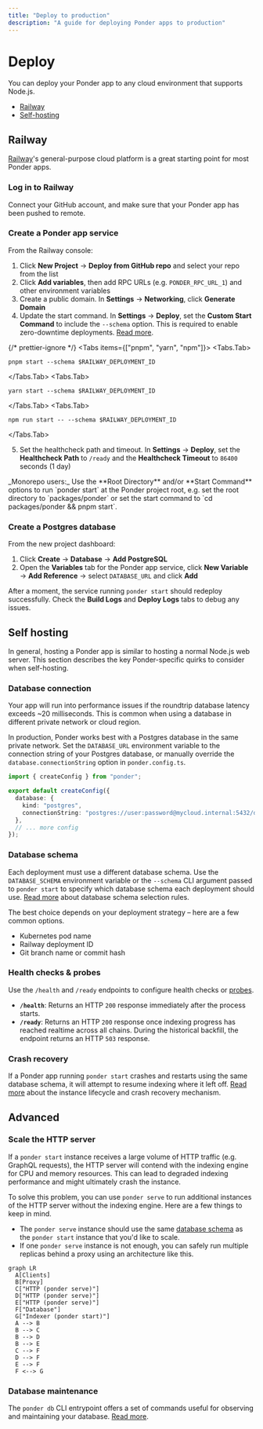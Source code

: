 ```yaml
---
title: "Deploy to production"
description: "A guide for deploying Ponder apps to production"
---
```



# Deploy

You can deploy your Ponder app to any cloud environment that supports Node.js.

- [Railway](#railway)
- [Self-hosting](#self-hosting)

## Railway

[Railway](https://railway.app)'s general-purpose cloud platform is a great starting point for most Ponder apps.

<Steps>

### Log in to Railway

Connect your GitHub account, and make sure that your Ponder app has been pushed to remote.

### Create a Ponder app service

From the Railway console:

1. Click **New Project** → **Deploy from GitHub repo** and select your repo from the list
2. Click **Add variables**, then add RPC URLs (e.g. `PONDER_RPC_URL_1`) and other environment variables
3. Create a public domain. In **Settings** → **Networking**, click **Generate Domain**
4. Update the start command. In **Settings** → **Deploy**, set the **Custom Start Command** to include the `--schema` option. This is required to enable zero-downtime deployments. [Read more](/docs/getting-started/database#database-schema).

{/* prettier-ignore */}
<Tabs items={["pnpm", "yarn", "npm"]}>
  <Tabs.Tab>
```text filename="Start command"
pnpm start --schema $RAILWAY_DEPLOYMENT_ID
```
</Tabs.Tab>
  <Tabs.Tab>
```text filename="Start command"
yarn start --schema $RAILWAY_DEPLOYMENT_ID
```
</Tabs.Tab>
  <Tabs.Tab>
```text filename="Start command"
npm run start -- --schema $RAILWAY_DEPLOYMENT_ID
```
</Tabs.Tab>
</Tabs>

5. Set the healthcheck path and timeout. In **Settings** → **Deploy**, set the **Healthcheck Path** to `/ready` and the **Healthcheck Timeout** to `86400` seconds (1 day)

<Callout type="info">
  _Monorepo users:_ Use the **Root Directory** and/or **Start Command** options
  to run `ponder start` at the Ponder project root, e.g. set the root directory
  to `packages/ponder` or set the start command to `cd packages/ponder && pnpm
  start`.
</Callout>

### Create a Postgres database

From the new project dashboard:

1. Click **Create** → **Database** → **Add PostgreSQL**
2. Open the **Variables** tab for the Ponder app service, click **New Variable** → **Add Reference** → select `DATABASE_URL` and click **Add**

</Steps>

After a moment, the service running `ponder start` should redeploy successfully. Check the **Build Logs** and **Deploy Logs** tabs to debug any issues.

## Self hosting

In general, hosting a Ponder app is similar to hosting a normal Node.js web server. This section describes the key Ponder-specific quirks to consider when self-hosting.

### Database connection

<Callout type="info">
  Your app will run into performance issues if the roundtrip database latency
  exceeds ~20 milliseconds. This is common when using a database in different
  private network or cloud region.
</Callout>

In production, Ponder works best with a Postgres database in the same private network. Set the `DATABASE_URL` environment variable to the connection string of your Postgres database, or manually override the `database.connectionString` option in `ponder.config.ts`.

```ts filename="ponder.config.ts" {6}
import { createConfig } from "ponder";

export default createConfig({
  database: {
    kind: "postgres",
    connectionString: "postgres://user:password@mycloud.internal:5432/database",
  },
  // ... more config
});
```

### Database schema

Each deployment must use a different database schema. Use the `DATABASE_SCHEMA` environment variable or the `--schema` CLI argument passed to `ponder start` to specify which database schema each deployment should use. [Read more](/docs/api-reference/database#database-schema-rules) about database schema selection rules.

The best choice depends on your deployment strategy – here are a few common options.

- Kubernetes pod name
- Railway deployment ID
- Git branch name or commit hash

### Health checks & probes

Use the `/health` and `/ready` endpoints to configure health checks or [probes](https://kubernetes.io/docs/concepts/configuration/liveness-readiness-startup-probes/).

- **`/health`**: Returns an HTTP `200` response immediately after the process starts.
- **`/ready`**: Returns an HTTP `200` response once indexing progress has reached realtime across all chains. During the historical backfill, the endpoint returns an HTTP `503` response.

### Crash recovery

If a Ponder app running `ponder start` crashes and restarts using the same database schema, it will attempt to resume indexing where it left off. [Read more](/docs/api-reference/database#build-id-and-crash-recovery) about the instance lifecycle and crash recovery mechanism.

## Advanced

### Scale the HTTP server

If a `ponder start` instance receives a large volume of HTTP traffic (e.g. GraphQL requests), the HTTP server will contend with the indexing engine for CPU and memory resources. This can lead to degraded indexing performance and might ultimately crash the instance.

To solve this problem, you can use `ponder serve` to run additional instances of the HTTP server without the indexing engine. Here are a few things to keep in mind.

- The `ponder serve` instance should use the same [database schema](#database-schema) as the `ponder start` instance that you'd like to scale.
- If one `ponder serve` instance is not enough, you can safely run multiple replicas behind a proxy using an architecture like this.

```mermaid
graph LR
  A[Clients]
  B[Proxy]
  C["HTTP (ponder serve)"]
  D["HTTP (ponder serve)"]
  E["HTTP (ponder serve)"]
  F["Database"]
  G["Indexer (ponder start)"]
  A --> B
  B --> C
  B --> D
  B --> E
  C --> F
  D --> F
  E --> F
  F <--> G
```

### Database maintenance

The `ponder db` CLI entrypoint offers a set of commands useful for observing and maintaining your database. [Read more](/docs/api-reference/ponder-cli#db).
